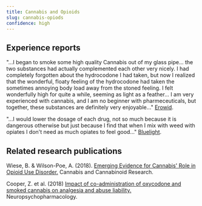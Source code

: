 ---
title: Cannabis and Opioids
slug: cannabis-opiods
confidence: high
---
## Experience reports

"...I began to smoke some high quality Cannabis out of my glass pipe... the two substances had actually complemented each other very nicely. I had completely forgotten about the hydrocodone I had taken, but now I realized that the wonderful, floaty feeling of the hydrocodone had taken the sometimes annoying body load away from the stoned feeling. I felt wonderfully high for quite a while, seeming as light as a feather... I am very experienced with cannabis, and I am no beginner with pharmeceuticals, but together, these substances are definitely very enjoyable..." [Erowid](https://erowid.org/experiences/exp.php?ID=5742).


"...I would lower the dosage of each drug, not so much because it is dangerous otherwise but just because I find that when I mix with weed with opiates I don't need as much opiates to feel good..." [Bluelight](https://bluelight.org/xf/threads/marijuana-and-hydromorphone-safe.776089/).

## Related research publications

Wiese, B. & Wilson-Poe, A. (2018). [Emerging Evidence for Cannabis' Role in Opioid Use Disorder.](https://doi.org/10.1089/can.2018.0022) Cannabis and Cannabinoid Research.

Cooper, Z. et al. (2018) [Impact of co-administration of oxycodone and smoked cannabis on analgesia and abuse liability.](https://doi.org/10.1089/can.2018.0022) Neuropsychopharmacology.
